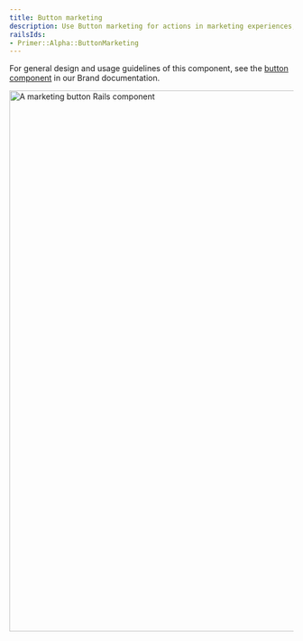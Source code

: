 ```yaml
---
title: Button marketing
description: Use Button marketing for actions in marketing experiences, such as forms.
railsIds:
- Primer::Alpha::ButtonMarketing
---
```



For general design and usage guidelines of this component, see the [button component](https://primer.style/brand/components/Button#usage) in our Brand documentation.

<img
  src="https://github.com/primer/design/assets/586552/1abfae09-27e7-419d-8c69-abb3122f5928"
  role="presentation"
  width="960"
  alt="A marketing button Rails component"
/>
